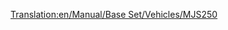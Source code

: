 [[Translation:en/Manual/Base Set/Vehicles/MJS250]]
{{pl/pociągi|Image=[[File:en/Mjs250.png]]
|Cost=£9,375 ($18.750)
|Speed=80 km/h (50 mph)
|Weight=65 t
|Power=600 hp (448 kW)
|Annual=£990 ($1.980)
|Designed=1955
|Lifespan=22
|Capacity=N/A
|Description=MJS250 jest pierwszym silnikiem wysokoprężnym dostępnym w klimacie [[en/climate#Sub-arctic|sub-arctic]] i [[en/climate#Sub-Tropical|sub-tropical]] . Jest tani, ale brakuje mu prędkości i mocy. Uaktualnij je, gdy tylko pozwoli na to czas i pieniądze. Jednak napęd 'wielogłowy' <small>''(multiheaded)''</small> z dwóch MJS250 będzie tańszy i mocniejszy niż silnik [[en/Manual/Base Set/Vehicles/Wills 2-8-0]].
|Real-life=MJS250 przypomina przełącznik <small>''(switcher)''</small> Davenport 44t.}}